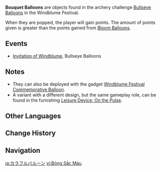 {{Terminology Infobox
|image        = Icon Bouquet Balloon.png
|type         = Exploration
|type2        = Balloons
|world        = Teyvat
}}
'''Bouquet Balloons''' are objects found in the archery challenge [[Bullseye Balloons]] in the Windblume Festival.

When they are popped, the player will gain points. The amount of points given is greater than the points gained from [[Bloom Balloon]]s.

==Events==
*[[Invitation of Windblume]], Bullseye Balloons

==Notes==
* They can also be deployed with the gadget [[Windblume Festival Commemorative Balloon]].
* A variant with a different design, but the same gameplay role, can be found in the furnishing [[Leisure Device: On the Pulse]].

==Other Languages==
{{Other Languages
|en      = Bouquet Balloon
|zhs     = 缤纷球
|zhs_rm  = Bīnfēn Qiú
|zht     = 繽紛球
|zht_rm  = Bīnfēn Qiú
|zh_tl   = Colorful Ball
|ja      = カラフルバルーン
|ja_rm   = Karafuru Baruun
|ja_tl   = Colorful Balloon
|ko      = 컬러풀 풍선
|ko_rm   = Keolleopul Pungseon
|ko_tl   = Colorful Balloon
|es      = Globo florido
|es_tl   = Flowery Balloon
|fr      = Ballon fleur
|fr_tl   = Flower Balloon
|ru      = Шар букета
|ru_tl   = Bouquet Balloon
|th      = ลูกโป่งบูเก้
|th_rm   = 
|th_tl   = 
|vi      = Bóng Sắc Màu
|vi_tl   = 
|de      = Prachtballon
|de_tl   = Splendor Balloon
|id      = Balon Buket
|id_tl   = Bouquet Balloon
|pt      = Balão do Buquê
|pt_tl   = 
|tr      = 
|tr_tl   = 
|it      = 
|it_tl   = 
}}

==Change History==
{{Change History|1.4}}

==Navigation==
{{Exploration Navbox}}

[[ja:カラフルバルーン]]
[[vi:Bóng Sắc Màu]]